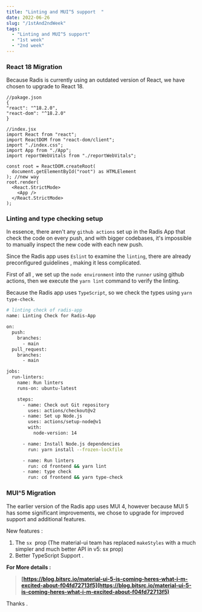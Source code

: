 ```yaml
---
title: "Linting and MUI^5 support  "
date: 2022-06-26
slug: "/1stAnd2ndWeek"
tags:
  - "Linting and MUI^5 support"
  - "1st week"
  - "2nd week"
---
```

### React 18 Migration

Because Radis is currently using an outdated version of React, we have chosen to upgrade to React 18.

```tsx
//pakage.json
{
"react": "^18.2.0",
"react-dom": "^18.2.0"
}
```

```tsx
//index.jsx
import React from "react";
import ReactDOM from "react-dom/client";
import "./index.css";
import App from "./App";
import reportWebVitals from "./reportWebVitals";

const root = ReactDOM.createRoot(
  document.getElementById("root") as HTMLElement
); //new way 
root.render(
  <React.StrictMode>
    <App />
  </React.StrictMode>
);
```
### Linting and type checking setup

In essence, there aren't any `github actions` set up in the Radis App that check the code on every push, and with bigger codebases, it's impossible to manually inspect the new code with each new push.

Since the Radis app uses `Eslint` to examine the `linting`, there are already preconfigured guidelines , making it less complicated.

First of all , we  set up the `node environment` into the `runner` using github actions, then we execute the `yarn lint` command to verify the linting.

Because the Radis app uses `TypeScript`, so  we check  the types using `yarn type-check`.

```bash
# linting check of radis-app
name: Linting Check for Radis-App

on:
  push:
    branches:
      - main
  pull_request:
    branches:
      - main

jobs:
  run-linters:
    name: Run linters
    runs-on: ubuntu-latest

    steps:
      - name: Check out Git repository
        uses: actions/checkout@v2
      - name: Set up Node.js
        uses: actions/setup-node@v1
        with:
          node-version: 14

      - name: Install Node.js dependencies
        run: yarn install --frozen-lockfile

      - name: Run linters
        run: cd frontend && yarn lint
      - name: type check
        run: cd frontend && yarn type-check
```

### MUI^5 Migration

The earlier version of the Radis app uses MUI 4, however because MUI 5 has some significant improvements, we chose to upgrade for improved support and additional features.

New features :

1.  The `sx`  prop (The material-ui team has replaced `makeStyles` with a much simpler and much better API in v5: sx prop)
2. Better TypeScript Support .

**For More details :** 
> **[https://blog.bitsrc.io/material-ui-5-is-coming-heres-what-i-m-excited-about-f04fd72713f5](https://blog.bitsrc.io/material-ui-5-is-coming-heres-what-i-m-excited-about-f04fd72713f5)**

Thanks .